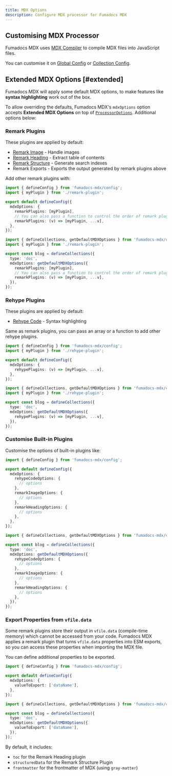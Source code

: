 ```yaml
---
title: MDX Options
description: Configure MDX processor for Fumadocs MDX
---
```


## Customising MDX Processor

Fumadocs MDX uses [MDX Compiler](https://mdxjs.com/packages/mdx) to compile MDX files into JavaScript files.

You can customise it on [Global Config](/docs/mdx/global#mdx-options) or [Collection Config](/docs/mdx/collections#mdxoptions).

## Extended MDX Options [#extended]

Fumadocs MDX will apply some default MDX options, to make features like **syntax highlighting** work out of the box.

To allow overriding the defaults, Fumadocs MDX's `mdxOptions` option accepts **Extended MDX Options** on top of [`ProcessorOptions`](https://mdxjs.com/packages/mdx/#processoroptions).
Additional options below:

### Remark Plugins

These plugins are applied by default:

- [Remark Image](/docs/headless/mdx/remark-image) - Handle images
- [Remark Heading](/docs/headless/mdx/headings) - Extract table of contents
- [Remark Structure](/docs/headless/mdx/structure) - Generate search indexes
- Remark Exports - Exports the output generated by remark plugins above

Add other remark plugins with:

```ts tab="Global Config"
import { defineConfig } from 'fumadocs-mdx/config';
import { myPlugin } from './remark-plugin';

export default defineConfig({
  mdxOptions: {
    remarkPlugins: [myPlugin],
    // You can also pass a function to control the order of remark plugins.
    remarkPlugins: (v) => [myPlugin, ...v],
  },
});
```

```ts tab="Collection Config"
import { defineCollections, getDefaultMDXOptions } from 'fumadocs-mdx/config';
import { myPlugin } from './remark-plugin';

export const blog = defineCollections({
  type: 'doc',
  mdxOptions: getDefaultMDXOptions({
    remarkPlugins: [myPlugin],
    // You can also pass a function to control the order of remark plugins.
    remarkPlugins: (v) => [myPlugin, ...v],
  }),
});
```

### Rehype Plugins

These plugins are applied by default:

- [Rehype Code](/docs/headless/mdx/rehype-code) - Syntax highlighting

Same as remark plugins, you can pass an array or a function to add other rehype plugins.

```ts tab="Global Config"
import { defineConfig } from 'fumadocs-mdx/config';
import { myPlugin } from './rehype-plugin';

export default defineConfig({
  mdxOptions: {
    rehypePlugins: (v) => [myPlugin, ...v],
  },
});
```

```ts tab="Collection Config"
import { defineCollections, getDefaultMDXOptions } from 'fumadocs-mdx/config';
import { myPlugin } from './rehype-plugin';

export const blog = defineCollections({
  type: 'doc',
  mdxOptions: getDefaultMDXOptions({
    rehypePlugins: (v) => [myPlugin, ...v],
  }),
});
```

### Customise Built-in Plugins

Customise the options of built-in plugins like:

```ts tab="Global Config"
import { defineConfig } from 'fumadocs-mdx/config';

export default defineConfig({
  mdxOptions: {
    rehypeCodeOptions: {
      // options
    },
    remarkImageOptions: {
      // options
    },
    remarkHeadingOptions: {
      // options
    },
  },
});
```

```ts tab="Collection Config"
import { defineCollections, getDefaultMDXOptions } from 'fumadocs-mdx/config';

export const blog = defineCollections({
  type: 'doc',
  mdxOptions: getDefaultMDXOptions({
    rehypeCodeOptions: {
      // options
    },
    remarkImageOptions: {
      // options
    },
    remarkHeadingOptions: {
      // options
    },
  }),
});
```

### Export Properties from `vfile.data`

Some remark plugins store their output in `vfile.data` (compile-time memory) which cannot be accessed from your code.
Fumadocs MDX applies a remark plugin that turns `vfile.data` properties into ESM exports, so you can access these properties when importing the MDX file.

You can define additional properties to be exported.

```ts tab="Global Config"
import { defineConfig } from 'fumadocs-mdx/config';

export default defineConfig({
  mdxOptions: {
    valueToExport: ['dataName'],
  },
});
```

```ts tab="Collection Config"
import { defineCollections, getDefaultMDXOptions } from 'fumadocs-mdx/config';

export const blog = defineCollections({
  type: 'doc',
  mdxOptions: getDefaultMDXOptions({
    valueToExport: ['dataName'],
  }),
});
```

By default, it includes:

- `toc` for the Remark Heading plugin
- `structuredData` for the Remark Structure Plugin
- `frontmatter` for the frontmatter of MDX (using `gray-matter`)
